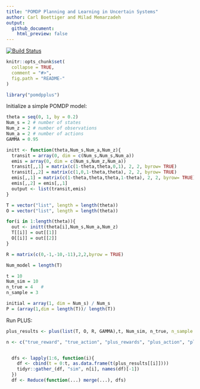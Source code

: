 ```yaml
---
title: "POMDP Planning and Learning in Uncertain Systems"
author: Carl Boettiger and Milad Memarzadeh
output: 
  github_document:
    html_preview: false
---
```


[![Build Status](https://drone.carlboettiger.info/api/badges/boettiger-lab/pomdpplus/status.svg)](https://drone.carlboettiger.info/boettiger-lab/pomdpplus)

<!-- README.md is generated from README.Rmd. Please edit that file -->

```r
knitr::opts_chunk$set(
  collapse = TRUE,
  comment = "#>",
  fig.path = "README-"
)
```


```r
library("pomdpplus")
```

Initialize a simple POMDP model:

```r
theta = seq(0, 1, by = 0.2)
Num_s = 2 # number of states
Num_z = 2 # number of observations 
Num_a = 2 # number of actions
GAMMA = 0.95

initt <- function(theta,Num_s,Num_a,Num_z){
  transit = array(0, dim = c(Num_s,Num_s,Num_a))
  emis = array(0, dim = c(Num_s,Num_z,Num_a))
  transit[,,1] = matrix(c(1-theta,theta,0,1), 2, 2, byrow= TRUE)
  transit[,,2] = matrix(c(1,0,1-theta,theta), 2, 2, byrow= TRUE)
  emis[,,1] = matrix(c(1-theta,theta,theta,1-theta), 2, 2, byrow= TRUE)
  emis[,,2] = emis[,,1]
  output <- list(transit,emis)
}

T = vector("list", length = length(theta))
O = vector("list", length = length(theta))

for(i in 1:length(theta)){
  out <- initt(theta[i],Num_s,Num_a,Num_z)
  T[[i]] = out[[1]]
  O[[i]] = out[[2]]
}

R = matrix(c(0,-1,-10,-11),2,2,byrow = TRUE)

Num_model = length(T)

t = 10
Num_sim = 10
n_true = 4   # 
n_sample = 3

initial = array(1, dim = Num_s) / Num_s
P = (array(1,dim = length(T))/ length(T))

```



Run PLUS:

```r
plus_results <- plus(list(T, O, R, GAMMA),t, Num_sim, n_true, n_sample = 3, initial, P)
```

```r


n <- c("true_reward", "true_action", "plus_rewards", "plus_action", "plus_states", "true_states")


  dfs <- lapply(1:6, function(i){
    df <- cbind(t = 0:t, as.data.frame(t(plus_results[[i]])))
    tidyr::gather_(df, "sim", n[i], names(df)[-1])
  })
  df <- Reduce(function(...) merge(...), dfs)
  
```

